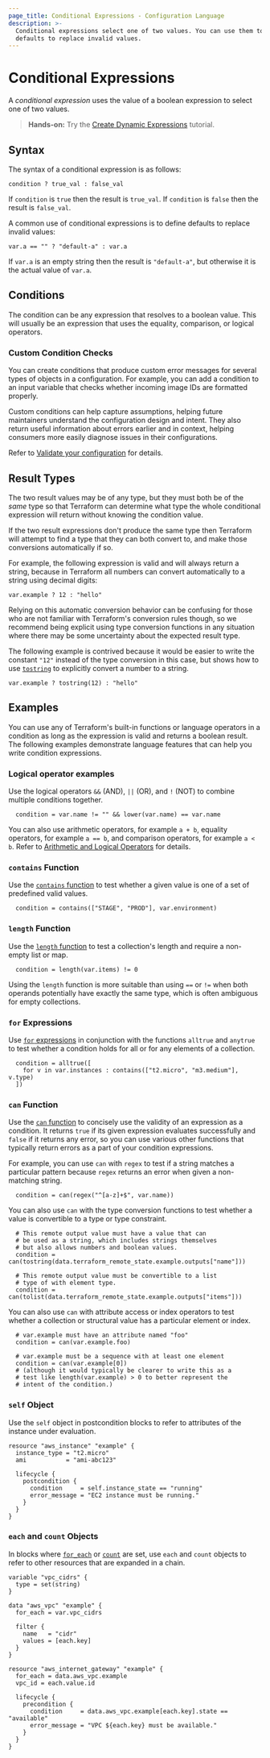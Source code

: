```yaml
---
page_title: Conditional Expressions - Configuration Language
description: >-
  Conditional expressions select one of two values. You can use them to define
  defaults to replace invalid values.
---
```


# Conditional Expressions

A _conditional expression_ uses the value of a boolean expression to select one of
two values.

> **Hands-on:** Try the [Create Dynamic Expressions](/terraform/tutorials/configuration-language/expressions?utm_source=WEBSITE&utm_medium=WEB_IO&utm_offer=ARTICLE_PAGE&utm_content=DOCS) tutorial.

## Syntax

The syntax of a conditional expression is as follows:

```hcl
condition ? true_val : false_val
```

If `condition` is `true` then the result is `true_val`. If `condition` is
`false` then the result is `false_val`.

A common use of conditional expressions is to define defaults to replace
invalid values:

```hcl
var.a == "" ? "default-a" : var.a
```

If `var.a` is an empty string then the result is `"default-a"`, but otherwise
it is the actual value of `var.a`.

## Conditions

The condition can be any expression that resolves to a boolean value. This will
usually be an expression that uses the equality, comparison, or logical
operators.

### Custom Condition Checks

You can create conditions that produce custom error messages for several types of objects in a configuration. For example, you can add a condition to an input variable that checks whether incoming image IDs are formatted properly.

Custom conditions can help capture assumptions, helping future maintainers understand the configuration design and intent. They also return useful information about errors earlier and in context, helping consumers more easily diagnose issues in their configurations.

Refer to [Validate your configuration](/terraform/language/test-and-validate/validate) for details.

## Result Types

The two result values may be of any type, but they must both
be of the _same_ type so that Terraform can determine what type the whole
conditional expression will return without knowing the condition value.

If the two result expressions don't produce the same type then Terraform will
attempt to find a type that they can both convert to, and make those
conversions automatically if so.

For example, the following expression is valid and will always return a string,
because in Terraform all numbers can convert automatically to a string using
decimal digits:

```hcl
var.example ? 12 : "hello"
```

Relying on this automatic conversion behavior can be confusing for those who
are not familiar with Terraform's conversion rules though, so we recommend
being explicit using type conversion functions in any situation where there may
be some uncertainty about the expected result type.

The following example is contrived because it would be easier to write the
constant `"12"` instead of the type conversion in this case, but shows how to
use [`tostring`](/terraform/language/functions/tostring) to explicitly convert a number to
a string.

```hcl
var.example ? tostring(12) : "hello"
```

## Examples

You can use any of Terraform's built-in functions or language operators
in a condition as long as the expression is valid and returns a boolean result. The following examples demonstrate language features that can help you write condition expressions.

### Logical operator examples

Use the logical operators `&&` (AND), `||` (OR), and `!` (NOT) to combine multiple conditions together.

```hcl
  condition = var.name != "" && lower(var.name) == var.name
```

You can also use arithmetic operators, for example `a + b`, equality operators, for example `a == b`, and comparison operators, for example `a < b`. Refer to [Arithmetic and Logical Operators](/terraform/language/expressions/operators) for details.

### `contains` Function

Use the [`contains` function](/terraform/language/functions/contains) to test whether a given value is one of a set of predefined valid values.

```hcl
  condition = contains(["STAGE", "PROD"], var.environment)
```

### `length` Function

Use the [`length` function](/terraform/language/functions/length) to test a collection's length and require a non-empty list or map.

```hcl
  condition = length(var.items) != 0
```

Using the `length` function is more suitable than using `==` or `!=` when both operands potentially have exactly the same type, which is often ambiguous for empty collections.

### `for` Expressions

Use [`for` expressions](/terraform/language/expressions/for) in conjunction with the functions `alltrue` and `anytrue` to test whether a condition holds for all or for any elements of a collection.

```hcl
  condition = alltrue([
    for v in var.instances : contains(["t2.micro", "m3.medium"], v.type)
  ])
```

### `can` Function

Use the [`can` function](/terraform/language/functions/can) to concisely use the validity of an expression as a condition. It returns `true` if its given expression evaluates successfully and `false` if it returns any error, so you can use various other functions that typically return errors as a part of your condition expressions.

For example, you can use `can` with `regex` to test if a string matches a particular pattern because `regex` returns an error when given a non-matching string.

```hcl
  condition = can(regex("^[a-z]+$", var.name))
```

You can also use `can` with the type conversion functions to test whether a value is convertible to a type or type constraint.

```hcl
  # This remote output value must have a value that can
  # be used as a string, which includes strings themselves
  # but also allows numbers and boolean values.
  condition = can(tostring(data.terraform_remote_state.example.outputs["name"]))
```

```hcl
  # This remote output value must be convertible to a list
  # type of with element type.
  condition = can(tolist(data.terraform_remote_state.example.outputs["items"]))
```

You can also use `can` with attribute access or index operators to test whether a collection or structural value has a particular element or index.

```hcl
  # var.example must have an attribute named "foo"
  condition = can(var.example.foo)
```

```hcl
  # var.example must be a sequence with at least one element
  condition = can(var.example[0])
  # (although it would typically be clearer to write this as a
  # test like length(var.example) > 0 to better represent the
  # intent of the condition.)
```

### `self` Object

Use the `self` object in postcondition blocks to refer to attributes of the instance under evaluation.

```hcl
resource "aws_instance" "example" {
  instance_type = "t2.micro"
  ami           = "ami-abc123"

  lifecycle {
    postcondition {
      condition     = self.instance_state == "running"
      error_message = "EC2 instance must be running."
    }
  }
}
```

### `each` and `count` Objects

In blocks where [`for_each`](/terraform/language/meta-arguments/for_each) or [`count`](/terraform/language/meta-arguments/count)  are set, use `each` and `count` objects to refer to other resources that are expanded in a chain.

```hcl
variable "vpc_cidrs" {
  type = set(string)
}

data "aws_vpc" "example" {
  for_each = var.vpc_cidrs

  filter {
    name   = "cidr"
    values = [each.key]
  }
}

resource "aws_internet_gateway" "example" {
  for_each = data.aws_vpc.example
  vpc_id = each.value.id

  lifecycle {
    precondition {
      condition     = data.aws_vpc.example[each.key].state == "available"
      error_message = "VPC ${each.key} must be available."
    }
  }
}
```
